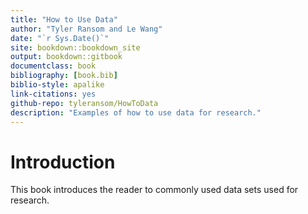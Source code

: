 ```yaml
--- 
title: "How to Use Data"
author: "Tyler Ransom and Le Wang"
date: "`r Sys.Date()`"
site: bookdown::bookdown_site
output: bookdown::gitbook
documentclass: book
bibliography: [book.bib]
biblio-style: apalike
link-citations: yes
github-repo: tyleransom/HowToData
description: "Examples of how to use data for research."
---
```


# Introduction

This book introduces the reader to commonly used data sets used for research.
